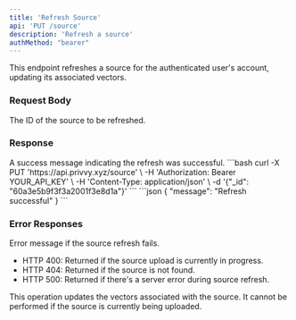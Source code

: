 ```yaml
---
title: 'Refresh Source'
api: 'PUT /source'
description: 'Refresh a source'
authMethod: "bearer"
---
```


This endpoint refreshes a source for the authenticated user's account, updating its associated vectors.

### Request Body

<ParamField body="_id" type="string" required>
  The ID of the source to be refreshed.
</ParamField>

### Response

<ResponseField name="message" type="string">
  A success message indicating the refresh was successful.
</ResponseField>

<RequestExample>
```bash
curl -X PUT 'https://api.privvy.xyz/source' \
-H 'Authorization: Bearer YOUR_API_KEY' \
-H 'Content-Type: application/json' \
-d '{"_id": "60a3e5b9f3f3a2001f3e8d1a"}'
```
</RequestExample>

<ResponseExample>
```json
{
  "message": "Refresh successful"
}
```
</ResponseExample>

### Error Responses

<ResponseField name="error" type="string">
  Error message if the source refresh fails.
</ResponseField>

- HTTP 400: Returned if the source upload is currently in progress.
- HTTP 404: Returned if the source is not found.
- HTTP 500: Returned if there's a server error during source refresh.

<Note>
  This operation updates the vectors associated with the source. It cannot be performed if the source is currently being uploaded.
</Note>

